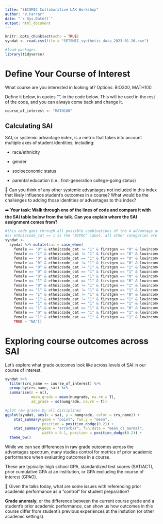 ```yaml
---
title: "SEISMIC Collaborative LAK Workshop"
author: "V.Farrar"
date: "`r Sys.Date()`"
output: html_document
---
```


```r
knitr::opts_chunk$set(echo = TRUE)
syndat <- read.csv(file = "SEISMIC_synthetic_data_2023-01-26.csv")

#load packages
library(tidyverse)
```

# Define Your Course of Interest

What course are you interested in looking at? Options: BIO300, MATH100

Define it below, in quotes "", in the code below. This will be used in the rest of the code, and you can always come back and change it.

```r
course_of_interest <- "MATH100"
```

## Calculating SAI

SAI, or systemic advantage index, is a metric that takes into account multiple axes of student identities, including:

-   race/ethnicity

-   gender

-   socioeconomic status

-   parental education (i.e., first-generation college-going status)

💭 Can you think of any other systemic advantages not included in this index that likely influence student's outcomes in a course? What would be the challenges to adding those identities or advantages to this index?

➡️ **Your task: Walk through one of the lines of code and compare it with the SAI table below from the talk. Can you explain where the SAI assignment comes from?**

```r
#this code goes through all possible combinations of the 4 advantage axes and assigns an SAI based on that students' values
#as ethniccode_cat == 1 is the "BIPOC" label, all other categories are considered advantaged 
syndat <-
  syndat %>% mutate(sai = case_when(
    female == "0" & ethniccode_cat != "1" & firstgen == "0" & lowincomeflag == "0"  ~ "4",
    female == "1" & ethniccode_cat != "1" & firstgen == "0" & lowincomeflag == "0"  ~ "3",
    female == "0" & ethniccode_cat == "1" & firstgen == "0" & lowincomeflag == "0"  ~ "3", 
    female == "0" & ethniccode_cat != "1" & firstgen == "0" & lowincomeflag == "1"  ~ "3", 
    female == "0" & ethniccode_cat != "1" & firstgen == "1" & lowincomeflag == "0"  ~ "3", 
    female == "0" & ethniccode_cat == "1" & firstgen == "1" & lowincomeflag == "0"  ~ "2", 
    female == "0" & ethniccode_cat == "1" & firstgen == "0" & lowincomeflag == "1"  ~ "2", 
    female == "1" & ethniccode_cat == "1" & firstgen == "0" & lowincomeflag == "0"  ~ "2", 
    female == "0" & ethniccode_cat != "1" & firstgen == "1" & lowincomeflag == "1"  ~ "2", 
    female == "1" & ethniccode_cat != "1" & firstgen == "1" & lowincomeflag == "0"  ~ "2", 
    female == "1" & ethniccode_cat != "1" & firstgen == "0" & lowincomeflag == "1"  ~ "2", 
    female == "1" & ethniccode_cat != "1" & firstgen == "1" & lowincomeflag == "1"  ~ "1", 
    female == "1" & ethniccode_cat == "1" & firstgen == "1" & lowincomeflag == "0"  ~ "1",
    female == "1" & ethniccode_cat == "1" & firstgen == "0" & lowincomeflag == "1"  ~ "1", 
    female == "0" & ethniccode_cat == "1" & firstgen == "1" & lowincomeflag == "1"  ~ "1",
    female == "1" & ethniccode_cat == "1" & firstgen == "1" & lowincomeflag == "1"  ~ "0",
    TRUE ~ "NA"))
```

# Exploring course outcomes across SAI

Let's explore what grade outcomes look like across levels of SAI in our course of interest.

```r
syndat %>%
  filter(crs_name == course_of_interest) %>%
  group_by(crs_name, sai) %>%
  summarise(n = n(),
            mean_grade = mean(numgrade, na.rm = T),
            sd_grade = sd(numgrade, na.rm = T))
```

```r
#plot raw grades by all disciplines 
ggplot(syndat, aes(x = sai, y = numgrade, color = crs_name)) + 
    stat_summary(geom = "point", fun.y = "mean", 
                 position = position_dodge(0.2)) + 
    stat_summary(geom = "errorbar", fun.data = "mean_cl_normal", 
                 width = 0.1, position = position_dodge(0.2)) + 
  theme_bw()
```

While we can see differences in raw grade outcomes across the advantages spectrum, many studies control for metrics of prior academic performance when evaluating outcomes in a course.

These are typically: high school GPA, standardized test scores (SAT/ACT), prior cumulative GPA at an institution, or GPA excluding the course of interest (GPAO).

💭 Given the talks today, what are some issues with referencing prior academic performance as a "control" for student preparation?

**Grade anomaly**, or the difference between the current course grade and a student's prior academic performance, can show us how outcomes in this course differ from student's previous experiences at the instution (or other academic settings).
